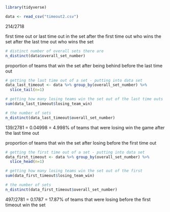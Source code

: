 
```r
library(tidyverse)
```

```r
data <- read_csv("timeout2.csv")
```
214/2718

first time out or last time out in the set 
after the first time out who wins the set 
after the last tme out who wins the set 

```r
# distinct number of overall sets there are
n_distinct(data$overall_set_number)
```


proportion of teams that win the set after being behind before the last time out 

```r
# getting the last time out of a set - putting into data set 
data_last_timeout <- data %>% group_by(overall_set_number) %>%
  slice_tail(n=1)

# getting how many losing teams win the set out of the last time outs 
sum(data_last_timeout$losing_team_win)

# the number of sets 
n_distinct(data_last_timeout$overall_set_number)
```

139/2781 = 0.04998 = 4.998% of teams that were losing win the game after the last time out

proportion of teams that win the set after losing before the first time out 
```r
# getting the first time out of a set - putting into data set 
data_first_timeout <- data %>% group_by(overall_set_number) %>%
  slice_head(n=1)

# getting how many losing teams win the set out of the first 
sum(data_first_timeout$losing_team_win)

# the number of sets 
n_distinct(data_first_timeout$overall_set_number)
```

497/2781 = 0.1787 = 17.87% of teams that were losing before the first timeout win the set 
